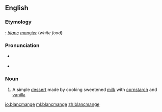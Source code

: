 ==English==

===Etymology===
{{etyl|fro}}: ''[[blanc]] [[mangier]]'' (''white food'')

===Pronunciation===
* {{a|UK}} {{IPA|/bləˈmɒn(d)ʒ/}}
* {{a|US}} {{IPA|/bləˈmɑːn(d)ʒ/}}

===Noun===
{{en-noun}}

# A simple [[dessert]] made by cooking sweetened [[milk]] with [[cornstarch]] and [[vanilla]]

[[io:blancmange]]
[[ml:blancmange]]
[[zh:blancmange]]